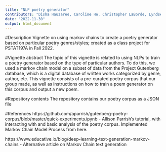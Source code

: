 ```yaml
---
title: "NLP poetry generator"
contributors: "Disha Hauzaree, Caroline He, Christopher LaBorde, Lyndsey Umsted"
date: "2022-11-30"
output: html_document
---
```


#Description
Vignette on using markov chains to create a poetry generator based on particular poetry genres/styles; created as a class project for PSTAT197A in Fall 2022.

#Vignette abstract
The topic of this vignette is related to using NLPs to train a poetry generator based on the type of particular authors. To do this, we used a markov chain model on a subset of data from the Project Gutenberg database, which is a digital database of written works categorized by genre, author, etc. This vignette consists of a pre-curated poetry corpus that our group made, as well as instructions on how to train a poem generator on this corpus and output a new poem.

#Repository contents
The repository contains our poetry corpus as a JSON file

#References
https://github.com/aparrish/gutenberg-poetry-corpus/blob/master/quick-experiments.ipynb  - Allison Parrish’s tutorial, with interacting with and basic analysis of the poetry corpus. Implemented Markov Chain Model Process from here. 

https://www.educative.io/blog/deep-learning-text-generation-markov-chains - Alternative article on Markov Chain text generation

